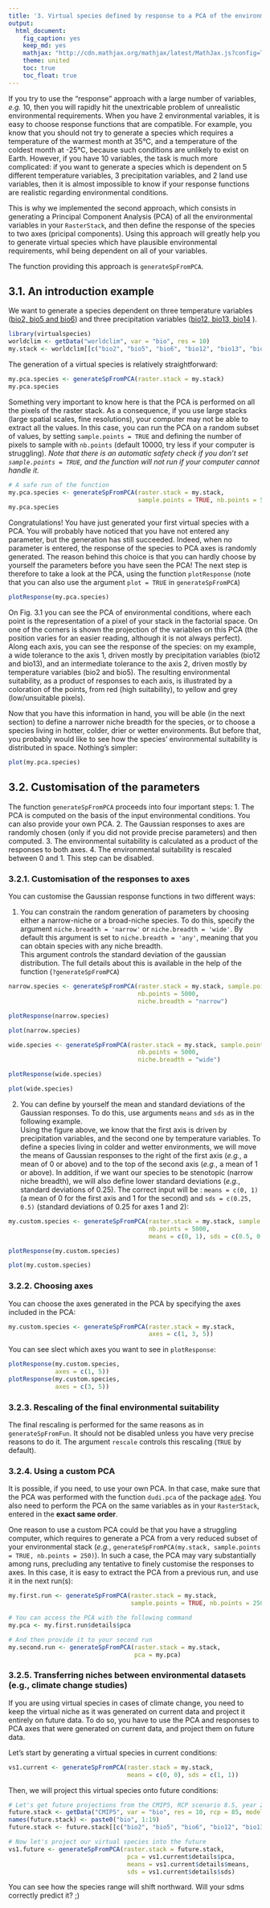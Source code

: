 ```yaml
---
title: '3. Virtual species defined by response to a PCA of the environment'
output:
  html_document:
    fig_caption: yes
    keep_md: yes
    mathjax: "http://cdn.mathjax.org/mathjax/latest/MathJax.js?config=TeX-AMS-MML_HTMLorMML"
    theme: united
    toc: true
    toc_float: true
---
```


If you try to use the "response" approach with a large number of variables, _e.g._ 10, then you  will rapidly hit the unextricable problem of unrealistic environmental requirements. When you have 2 environmental variables, it is easy to choose response functions that are compatible. For example, you know that you should not try to generate a species which requires a temperature of the warmest month at 35°C, and a temperature of the coldest month at -25°C, because such conditions are unlikely to exist on Earth. However, if you have 10 variables, the task is much more complicated: if you want to generate a species which is dependent on 5 different temperature variables, 3 precipitation variables, and 2 land use variables, then it is almost impossible to know if your response functions are realistic regarding environmental conditions. 

This is why we implemented the second approach, which consists in generating a Principal Component Analysis (PCA) of all the environmental variables in your `RasterStack`, and then define the response of the species to two axes (pricipal components). Using this approach will greatly help you to generate virtual species which have plausible environmental requirements, whil being dependent on all of your variables.

The function providing this approach is `generateSpFromPCA`.

## 3.1. An introduction example

We want to generate a species dependent on three temperature variables ([bio2, bio5 and bio6](http://worldclim.org/bioclim)) and three precipitation variables ([bio12, bio13, bio14](http://worldclim.org/bioclim) ).

```r
library(virtualspecies)
worldclim <- getData("worldclim", var = "bio", res = 10)
my.stack <- worldclim[[c("bio2", "bio5", "bio6", "bio12", "bio13", "bio14")]]
```

The generation of a virtual species is relatively straightforward:

```r
my.pca.species <- generateSpFromPCA(raster.stack = my.stack)
my.pca.species
```

Something very important to know here is that the PCA is performed on all the pixels of the raster stack. As a consequence, if you use large stacks (large spatial scales, fine resolutions), your computer may not be able to extract all the values. In this case, you can run the PCA on a random subset of values, by setting `sample.points = TRUE` and defining the number of pixels to sample with `nb.points` (default 10000, try less if your computer is struggling). _Note that there is an automatic safety check if you don't set `sample.points = TRUE`, and the function will not run if your computer cannot handle it._

```r
# A safe run of the function
my.pca.species <- generateSpFromPCA(raster.stack = my.stack, 
                                    sample.points = TRUE, nb.points = 5000)
my.pca.species
```

Congratulations! You have just generated your first virtual species with a PCA. You will probably have noticed that you have not entered any parameter, but the generation has still succeeded. Indeed, when no parameter is entered, the response of the species to PCA axes is randomly generated. The reason behind this choice is that you can hardly choose by yourself the parameters before you have seen the PCA! The next step is therefore to take a look at the PCA, using the function `plotResponse` (note that you can also use the argument `plot = TRUE` in `generateSpFromPCA`)

```r
plotResponse(my.pca.species)
```


On Fig. 3.1 you can see the PCA of environmental conditions, where each point is the representation of a pixel of your stack in the factorial space. On one of the corners is shown the projection of the variables on this PCA (the position varies for an easier reading, although it is not always perfect). Along each axis, you can see the response of the species: on my example, a wide tolerance to the axis 1, driven mostly by precipitation variables (bio12 and bio13), and an intermediate tolerance to the axis 2, driven mostly by temperature variables (bio2 and bio5). The resulting environmental suitability, as a product of responses to each axis, is illustrated by a coloration of the points, from red (high suitability), to yellow and grey (low/unsuitable pixels).

Now that you have this information in hand, you will be able (in the next section) to define a narrower niche breadth for the species, or to choose a species living in hotter, colder, drier or wetter environments. But before that, you probably would like to see how the species' environmental suitability is distributed in space. Nothing's simpler:

```r
plot(my.pca.species)
```

## 3.2. Customisation of the parameters

The function `generateSpFromPCA` proceeds into four important steps:
1. The PCA is computed on the basis of the input environmental conditions. You can also provide your own PCA.
2. The Gaussian responses to axes are randomly chosen (only if you did not provide precise parameters) and then computed.
3. The environmental suitability is calculated as a product of the responses to both axes.
4. The environmental suitability is rescaled between 0 and 1. This step can be disabled.


### 3.2.1. Customisation of the responses to axes

You can customise the Gaussian response functions in two different ways:

1. You can constrain the random generation of parameters by choosing either a narrow-niche or a broad-niche species. To do this, specify the argument `niche.breadth = 'narrow'` or `niche.breadth = 'wide'`. By default this argument is set to `niche.breadth = 'any'`, meaning that you can obtain species with any niche breadth.   
This argument controls the standard deviation of the gaussian distribution. The full details about this is available in the help of the function (`?generateSpFromPCA`)

```r
narrow.species <- generateSpFromPCA(raster.stack = my.stack, sample.points = TRUE,
                                    nb.points = 5000,
                                    niche.breadth = "narrow")
```

```r
plotResponse(narrow.species)
```

```r
plot(narrow.species)
```

```r
wide.species <- generateSpFromPCA(raster.stack = my.stack, sample.points = TRUE,
                                    nb.points = 5000,
                                    niche.breadth = "wide")
```

```r
plotResponse(wide.species)
```

```r
plot(wide.species)
```


2. You can define by yourself the mean and standard deviations of the Gaussian responses. To do this, use arguments `means` and `sds` as in the following example.  
Using the figure above, we know that the first axis is driven by precipitation variables, and the second one by temperature variables. To define a species living in colder and wetter environments, we will move the means of Gaussian responses to the right of the first axis (_e.g._, a mean of 0 or above) and to the top of the second axis (_e.g._, a mean of 1 or above). In addition, if we want our species to be stenotopic (narrow niche breadth), we will also define lower standard deviations (_e.g._, standard deviations of 0.25). The correct input will be : `means = c(0, 1)` (a mean of 0 for the first axis and 1 for the second) and `sds = c(0.25, 0.5)` (standard deviations of 0.25 for axes 1 and 2):

```r
my.custom.species <- generateSpFromPCA(raster.stack = my.stack, sample.points = TRUE,
                                       nb.points = 5000,
                                       means = c(0, 1), sds = c(0.5, 0.5))
```

```r
plotResponse(my.custom.species)
```

```r
plot(my.custom.species)
```

### 3.2.2. Choosing axes

You can choose the axes generated in the PCA by specifying the axes included in the PCA:
```r
my.custom.species <- generateSpFromPCA(raster.stack = my.stack,
                                       axes = c(1, 3, 5))
```


You can see slect which axes you want to see in `plotResponse`:

```r
plotResponse(my.custom.species,
             axes = c(1, 5))
plotResponse(my.custom.species,
             axes = c(3, 5))
```


### 3.2.3. Rescaling of the final environmental suitability

The final rescaling is performed for the same reasons as in `generateSpFromFun`. It should not be disabled unless you have very precise reasons to do it. The argument `rescale` controls this rescaling (`TRUE` by default).

### 3.2.4. Using a custom PCA

It is possible, if you need, to use your own PCA. In that case, make sure that the PCA was performed with the function `dudi.pca` of the package [`ade4`](http://cran.r-project.org/web/packages/ade4/index.html). You also need to perform the PCA on the same variables as in your `RasterStack`, entered in the **exact same order**.

One reason to use a custom PCA could be that you have a struggling computer, which requires to generate a PCA from a very reduced subset of your environmental stack (_e.g._, `generateSpFromPCA(my.stack, sample.points = TRUE, nb.points = 250)`). In such a case, the PCA may vary substantially among runs, precluding any tentative to finely customise the responses to axes. In this case, it is easy to extract the PCA from a previous run, and use it in the next run(s):

```r
my.first.run <- generateSpFromPCA(raster.stack = my.stack, 
                                  sample.points = TRUE, nb.points = 250)

# You can access the PCA with the following command
my.pca <- my.first.run$details$pca

# And then provide it to your second run 
my.second.run <- generateSpFromPCA(raster.stack = my.stack, 
                                   pca = my.pca)
```


### 3.2.5. Transferring niches between environmental datasets (e.g., climate change studies)

If you are using virtual species in cases of climate change, you need to 
keep the virtual niche as it was generated on current data and project it entirely on future data.
To do so, you have to use the PCA and responses to PCA axes that were generated on current data, 
and project them on future data.


Let's start by generating a virtual species in current conditions:
```r
vs1.current <- generateSpFromPCA(raster.stack = my.stack,
                                 means = c(0, 0), sds = c(1, 1))
```

Then, we will project this virtual species onto future conditions:
```r

# Let's get future projections from the CMIP5, RCP scenario 8.5, year 2050, model HadGEM2-AO
future.stack <- getData("CMIP5", var = "bio", res = 10, rcp = 85, model = "HD", year = 50)
names(future.stack) <- paste0("bio", 1:19)
future.stack <- future.stack[[c("bio2", "bio5", "bio6", "bio12", "bio13", "bio14")]]

# Now let's project our virtual species into the future
vs1.future <- generateSpFromPCA(raster.stack = future.stack,
                                 pca = vs1.current$details$pca,
                                 means = vs1.current$details$means,
                                 sds = vs1.current$details$sds)
```

You can see how the species range will shift northward. Will your sdms correctly predict it? ;)